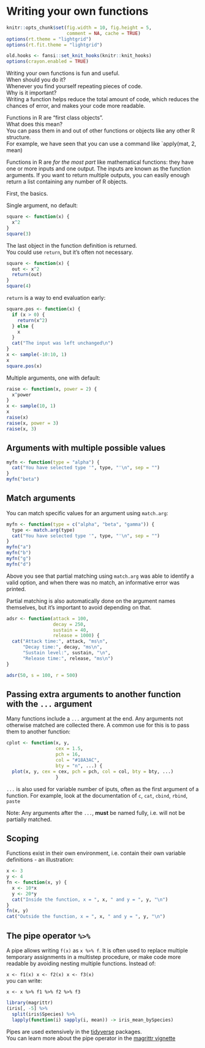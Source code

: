 # Writing your own functions {#functions}

```r
knitr::opts_chunk$set(fig.width = 10, fig.height = 5,
                      comment = NA, cache = TRUE) 
options(rt.theme = "lightgrid")
options(rt.fit.theme = "lightgrid")
```

```r
old.hooks <- fansi::set_knit_hooks(knitr::knit_hooks)
options(crayon.enabled = TRUE)
```

Writing your own functions is fun and useful.  
When should you do it?  
Whenever you find yourself repeating pieces of code.  
Why is it important?  
Writing a function helps reduce the total amount of code, which reduces the chances of error, and makes your code more readable.  

Functions in R are "first class objects".  
What does this mean?  
You can pass them in and out of other functions or objects like any other R structure.  
For example, we have seen that you can use a command like `apply(mat, 2, mean)  

Functions in R are *for the most part* like mathematical functions: they have one or more inputs and one output. The inputs are known as the function arguments. If you want to return multiple outputs, you can easily enough return a list containing any number of R objects.

First, the basics.

Single argument, no default:

```r
square <- function(x) {
  x^2
}
square(3)
```

The last object in the function definition is returned.  
You could use `return`, but it's often not necessary.
```r
square <- function(x) {
  out <- x^2
  return(out)
}
square(4)
```

`return` is a way to end evaluation early:
```r
square.pos <- function(x) {
  if (x > 0) {
    return(x^2)
  } else {
    x
  }
  cat("The input was left unchanged\n")
}
x <- sample(-10:10, 1)
x
square.pos(x)
```

Multiple arguments, one with default:
```r
raise <- function(x, power = 2) {
  x^power
}
x <- sample(10, 1)
x
raise(x)
raise(x, power = 3)
raise(x, 3)
```

## Arguments with multiple possible values
```r
myfn <- function(type = "alpha") {
  cat("You have selected type '", type, "'\n", sep = "")
}
myfn("beta")
```

## Match arguments
You can match specific values for an argument using `match.arg`:
```r
myfn <- function(type = c("alpha", "beta", "gamma")) {
  type <- match.arg(type)
  cat("You have selected type '", type, "'\n", sep = "")
}
myfn("a")
myfn("b")
myfn("g")
myfn("d")
```

Above you see that partial matching using `match.arg` was able to identify a valid option, and when there was no match, an informative error was printed.

Partial matching is also automatically done on the argument names themselves, but it's important to avoid depending on that. 
```r
adsr <- function(attack = 100,
                 decay = 250,
                 sustain = 40,
                 release = 1000) {
  cat("Attack time:", attack, "ms\n",
      "Decay time:", decay, "ms\n",
      "Sustain level:", sustain, "\n",
      "Release time:", release, "ms\n")
}

adsr(50, s = 100, r = 500)
```

## Passing extra arguments to another function with the `...` argument

Many functions include a `...` argument at the end. Any arguments not otherwise matched are collected there. A common use for this is to pass them to another function:

```r
cplot <- function(x, y,
                  cex = 1.5,
                  pch = 16,
                  col = "#18A3AC",
                  bty = "n", ...) {
  plot(x, y, cex = cex, pch = pch, col = col, bty = bty, ...)
                  }
```

`...` is also used for variable number of iputs, often as the first argument of a function. For example, look at the documentation of `c`, `cat`, `cbind`, `rbind`, `paste`  

Note: Any arguments after the `...`, **must** be named fully, i.e. will not be partially matched.

## Scoping

Functions exist in their own environment, i.e. contain their own variable definitions - an illustration:

```r
x <- 3
y <- 4
fn <- function(x, y) {
  x <- 10*x
  y <- 20*y
  cat("Inside the function, x = ", x, " and y = ", y, "\n")
}
fn(x, y)
cat("Outside the function, x = ", x, " and y = ", y, "\n")
```


## The pipe operator `%>%`

A pipe allows writing `f(x)` as `x %>% f`. It is often used to replace multiple temporary assignments in a multistep procedure, or make code more readable by avoiding nesting multiple functions. 
Instead of: 

`x <- f1(x)
x <- f2(x)
x <- f3(x)`  
you can write:  

`x <- x %>% f1 %>% f2 %>% f3`

```r
library(magrittr)
(iris[, -5] %>%
  split(iris$Species) %>%
  lapply(function(i) sapply(i, mean)) -> iris_mean_bySpecies)
```
Pipes are used extensively in the [tidyverse](https://www.tidyverse.org) packages.  
You can learn more about the pipe operator in the [magrittr vignette](https://cran.r-project.org/web/packages/magrittr/vignettes/magrittr.html)